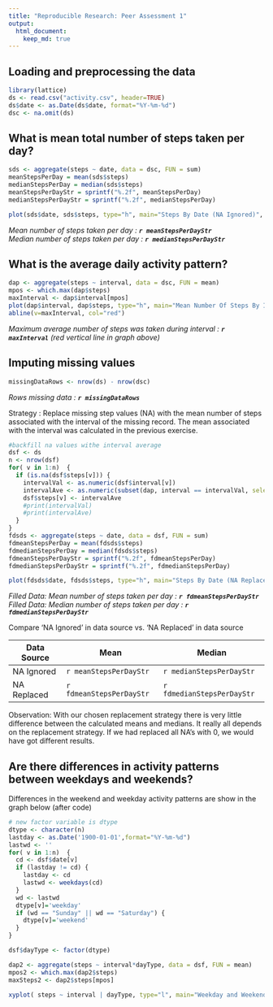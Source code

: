 ```yaml
---
title: "Reproducible Research: Peer Assessment 1"
output: 
  html_document:
    keep_md: true
---
```


## Loading and preprocessing the data
```r
library(lattice)
ds <- read.csv("activity.csv", header=TRUE)
ds$date <- as.Date(ds$date, format="%Y-%m-%d")
dsc <- na.omit(ds)
```
  
## What is mean total number of steps taken per day?
```r
sds <- aggregate(steps ~ date, data = dsc, FUN = sum) 
meanStepsPerDay = mean(sds$steps)
medianStepsPerDay = median(sds$steps)
meanStepsPerDayStr = sprintf("%.2f", meanStepsPerDay)
medianStepsPerDayStr = sprintf("%.2f", medianStepsPerDay)

plot(sds$date, sds$steps, type="h", main="Steps By Date (NA Ignored)", xlab="Date",ylab="Steps")
```

*Mean number of steps taken per day : __`r meanStepsPerDayStr`__*  
*Median number of steps taken per day : __`r medianStepsPerDayStr`__*  

  
## What is the average daily activity pattern?
```r
dap <- aggregate(steps ~ interval, data = dsc, FUN = mean) 
mpos <- which.max(dap$steps)
maxInterval <- dap$interval[mpos]
plot(dap$interval, dap$steps, type="h", main="Mean Number Of Steps By Interval", xlab="Interval",ylab="Steps (Mean)")
abline(v=maxInterval, col="red")
```

*Maximum average number of steps was taken during interval : __`r maxInterval`__ (red vertical line in graph above)*  



## Imputing missing values
```r
missingDataRows <- nrow(ds) - nrow(dsc)
```

*Rows missing data : __`r missingDataRows`__*  


Strategy : Replace missing step values (NA) with the mean number of steps associated with the interval of the missing record. The mean associated with the interval was calculated in the previous exercise.  

```r
#backfill na values withe interval average
dsf <- ds
n <- nrow(dsf)
for( v in 1:n)  {
  if (is.na(dsf$steps[v])) {
    intervalVal <- as.numeric(dsf$interval[v])
    intervalAve <- as.numeric(subset(dap, interval == intervalVal, select = steps))
    dsf$steps[v] <- intervalAve
    #print(intervalVal)
    #print(intervalAve)
  }
}
fdsds <- aggregate(steps ~ date, data = dsf, FUN = sum) 
fdmeanStepsPerDay = mean(fdsds$steps)
fdmedianStepsPerDay = median(fdsds$steps)
fdmeanStepsPerDayStr = sprintf("%.2f", fdmeanStepsPerDay)
fdmedianStepsPerDayStr = sprintf("%.2f", fdmedianStepsPerDay)

plot(fdsds$date, fdsds$steps, type="h", main="Steps By Date (NA Replaced)", xlab="Date",ylab="Steps")
```

*Filled Data: Mean number of steps taken per day : __`r fdmeanStepsPerDayStr`__*  
*Filled Data: Median number of steps taken per day : __`r fdmedianStepsPerDayStr`__*  

Compare 'NA Ignored' in data source vs. 'NA Replaced' in data source  

Data Source | Mean | Median
----------- | ---- | ------
NA Ignored  | `r meanStepsPerDayStr` | `r medianStepsPerDayStr`
NA Replaced | `r fdmeanStepsPerDayStr` | `r fdmedianStepsPerDayStr`


Observation: With our chosen replacement strategy there is very little difference between the calculated means and medians. It really all depends on the replacement strategy. If we had replaced all NA's with 0, we would have got different results.


## Are there differences in activity patterns between weekdays and weekends?
Differences in the weekend and weekday activity patterns are show in the graph below (after code)  

```r
# new factor variable is dtype
dtype <- character(n)
lastday <- as.Date('1900-01-01',format="%Y-%m-%d")
lastwd <- ''
for( v in 1:n)  {
  cd <- dsf$date[v]
  if (lastday != cd) {
    lastday <- cd
    lastwd <- weekdays(cd)
  }
  wd <- lastwd
  dtype[v]='weekday'
  if (wd == "Sunday" || wd == "Saturday") {
    dtype[v]='weekend'
  }
}

dsf$dayType <- factor(dtype)

dap2 <- aggregate(steps ~ interval*dayType, data = dsf, FUN = mean) 
mpos2 <- which.max(dap2$steps)
maxSteps2 <- dap2$steps[mpos]

xyplot( steps ~ interval | dayType, type="l", main="Weekday and Weekend Activity Patterns", data = dap2, layout=c(1,2))
```

